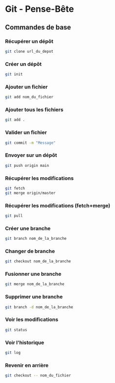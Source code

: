 <h1>Git - Pense-Bête</h1>


<h2>Commandes de base</h2>

<h3>Récupérer un dépôt</h3>

```bash
git clone url_du_depot
```

<h3>Créer un dépôt</h3>

```bash
git init
```

<h3>Ajouter un fichier</h3>

```bash
git add nom_du_fichier
```

<h3>Ajouter tous les fichiers</h3>

```bash
git add .
```


<h3>Valider un fichier</h3>

```bash
git commit -m "Message"
```

<h3>Envoyer sur un dépôt</h3>

```bash
git push origin main
```

<h3>Récupérer les modifications</h3>

```bash
git fetch
git merge origin/master
```

<h3>Récupérer les modifications (fetch+merge)</h3>

```bash
git pull
```

<h3>Créer une branche</h3>

```bash
git branch nom_de_la_branche
```

<h3>Changer de branche</h3>

```bash
git checkout nom_de_la_branche
```

<h3>Fusionner une branche</h3>

```bash
git merge nom_de_la_branche
```

<h3>Supprimer une branche</h3>

```bash
git branch -d nom_de_la_branche
```

<h3>Voir les modifications</h3>

```bash
git status
```

<h3>Voir l'historique</h3>

```bash
git log
```

<h3>Revenir en arrière</h3>

```bash
git checkout -- nom_du_fichier
```
